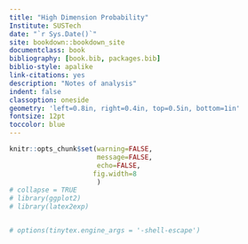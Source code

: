 ```yaml
--- 
title: "High Dimension Probability"
Institute: SUSTech
date: "`r Sys.Date()`"
site: bookdown::bookdown_site
documentclass: book
bibliography: [book.bib, packages.bib]
biblio-style: apalike
link-citations: yes
description: "Notes of analysis"
indent: false
classoption: oneside
geometry: 'left=0.8in, right=0.4in, top=0.5in, bottom=1in'
fontsize: 12pt
toccolor: blue
---
```


```r
knitr::opts_chunk$set(warning=FALSE,
					  message=FALSE,
					  echo=FALSE,
					 fig.width=8
					  )
# collapse = TRUE
# library(ggplot2)
# library(latex2exp)


# options(tinytex.engine_args = '-shell-escape')

```

